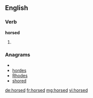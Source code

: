 ==English==

===Verb===
'''horsed'''

# {{past of|[[horse]]}}

===Anagrams===
* {{alphagram|[[dehors#English|dehors]]}} 
* [[hordes#English|hordes]]
* [[Rhodes#English|Rhodes]]
* [[shored#English|shored]]

[[de:horsed]]
[[fr:horsed]]
[[mg:horsed]]
[[vi:horsed]]